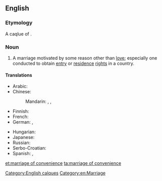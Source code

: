 ==English==

===Etymology===
A caqlue of {{etyl|fr|-}} {{m|fr|mariage de convenance}}.

===Noun===
{{en-noun|head=[[marriage]] of [[convenience]]|marriages of convenience}}

# A marriage motivated by some reason other than [[love]]; especially one conducted to obtain [[entry]] or [[residence]] [[right]]s in a country.

====Translations====
{{trans-top|marriage motivated by some reason other than love}}
* Arabic: {{t|ar|زواج مصلحة |m|tr=zawej maslaha}} 
* Chinese:
*: Mandarin: {{t|cmn|權宜婚姻|sc=Hani}}, {{t|cmn|权宜婚姻|tr=quányí hūnyīn|sc=Hani}}, {{t|cmn|政治婚姻|tr=zhèngzhì hūnyīn|sc=Hani}}
* Finnish: {{t|fi|mukavuusavioliitto}}
* French: {{t+|fr|mariage de convenance|m}}
* German: {{t|de|Vernunftehe|f}}, {{t|de|Konvenienzehe|f}}
{{trans-mid}}
* Hungarian: {{t+|hu|érdekházasság}}
* Japanese: {{t|ja|政略結婚|tr=せいりゃくけっこん, seiryaku kekkon|sc=Jpan}}
* Russian: {{t|ru|брак по расчёту|m}}
* Serbo-Croatian: {{t|sh|брак из користи|m|tr=brak iz koristi}}
* Spanish: {{t|es|matrimonio de conveniencia|m}}, {{t|es|matrimonio por amor|m}}
{{trans-bottom}}

[[Category:English calques]]
[[Category:en:Marriage]]

[[et:marriage of convenience]]
[[ta:marriage of convenience]]